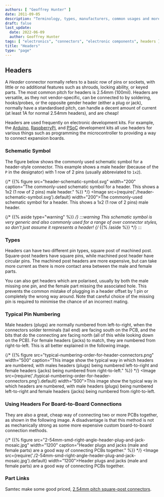 ```yaml
---
authors: [ "Geoffrey Hunter" ]
date: 2011-09-05
description: "Terminology, types, manufacturers, common usages and more info on electrical connectors."
draft: false
last_update:
  date: 2022-06-09
  author: Geoffrey Hunter
tags: [ "electronics", "connectors", "electronic components", headers ]
title: "Headers"
type: "page"
---
```


## Headers

A _Header_ connector normally refers to a basic row of pins or sockets, with little or no additional features such as shrouds, locking ability, or keyed parts. The most common pitch for headers is 2.54mm (100mil). Headers are versatile, as they not vendor-specific, can be connected to by soldering, hooks/probes, or the opposite gender header (either a plug or jack), normally have a standardised pitch, can handle a decent amount of current (at least 1A for normal 2.54mm headers), and are cheap!

Headers are used frequently on electronic development kits. For example, the [Arduino](/programming/microcontrollers/arduino), [RaspberryPi](/programming/microcontrollers/raspberry-pi), and [PSoC](/programming/microcontrollers/psoc) development kits all use headers for various things such as programming the microcontroller to providing a way to connect expansion boards.

### Schematic Symbol

The figure below shows the commonly used schematic symbol for a header-style connector. This example shows a male header (because of the `P` in the designator) with 1 row of 2 pins (usually abbreviated to `1x2`).

{/* {{% figure src="header-schematic-symbol.svg" width="200" caption="The commonly-used schematic symbol for a header. This shows a 1x2 (1 row of 2 pins) male header." %}} */}
<Image src={require('./header-schematic-symbol.svg').default} width="200">The commonly-used schematic symbol for a header. This shows a 1x2 (1 row of 2 pins) male header.</Image>

{/* {{% aside type="warning" %}} */}
:::warning
This schematic symbol is very generic and also commonly used for a range of over connector styles, so don't just assume it represents a header!
{/* {{% /aside %}} */}
:::

### Types

Headers can have two different pin types, square post of machined post. Square-post headers have square pins, while machined post header have circular pins. The machined post headers are more expensive, but can take more current as there is more contact area between the male and female parts.

You can also get headers which are polarised, usually by both the male missing one pin, and the female part missing the associated hole. This prevents the common mistake of plugging in a header offset by 1 pin or completely the wrong way around. Note that careful choice of the missing pin is required to minimise the chance of an incorrect mating.

### Typical Pin Numbering

Male headers (plugs) are normally numbered from left-to-right, when the connectors solder terminals (tail end) are facing south on the PCB, and the bits that do the connecting are facing north (all of this while looking down on the PCB). For female headers (jacks) to match, they are numbered from right-to-left. This is all better explained in the following image.

{/* {{% figure src="typical-numbering-order-for-header-connectors.png" width="500" caption="This image show the typical way in which headers are numbered, with males headers (plugs) being numbered left-to-right and female headers (jacks) being numbered from right-to-left." %}} */}
<Image src={require('./typical-numbering-order-for-header-connectors.png').default} width="500">This image show the typical way in which headers are numbered, with male headers (plugs) being numbered left-to-right and female headers (jacks) being numbered from right-to-left.</Image>

### Using Headers For Board-to-Board Connections

They are also a great, cheap way of connecting two or more PCBs together, as shown in the following image. A disadvantage is that this method is not as mechanically strong as some more expensive custom board-to-board connection methods.

{/* {{% figure src="2-54mm-smd-right-angle-header-plug-and-jack-mosaic.jpg" width="1200" caption="Header plugs and jacks (male and female parts) are a good way of connecting PCBs together." %}} */}
<Image src={require('./2-54mm-smd-right-angle-header-plug-and-jack-mosaic.jpg').default} width="1200">Header plugs and jacks (male and female parts) are a good way of connecting PCBs together.</Image>

### Part Links

Samtec make some good priced, [2.54mm pitch square-post connectors](http://www.samtec.com/connectors/standard-board-to-board/100-inch-square-post.aspx).
